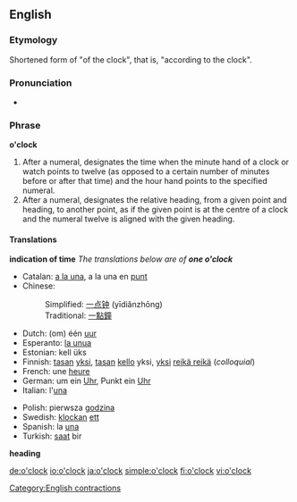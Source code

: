 ==English==

===Etymology===
Shortened form of "of the clock", that is, "according to the clock".

===Pronunciation===
*{{audio|en-us-o'clock.ogg|Audio (US)}}

===Phrase===
'''o'clock'''

# After a numeral, designates the time when the minute hand of a clock or watch points to twelve (as opposed to a certain number of minutes before or after that time) and the hour hand points to the specified numeral.
# After a numeral, designates the relative heading, from a given point and heading, to another point, as if the given point is at the centre of a clock and the numeral twelve is aligned with the given heading.

====Translations====
'''indication of time''' ''The translations below are of '''one o'clock'''''
{{top}}
*Catalan: [[a la una]], a la una en [[punt]]
*Chinese:
*:Simplified: [[一点钟]] (yīdiǎnzhōng)
*:Traditional: [[一點鐘]]
*Dutch: (om) één [[uur]]
*Esperanto: [[la unua]]
*Estonian: kell üks
*Finnish: [[tasan]] [[yksi]], [[tasan]] [[kello]] yksi, [[yksi]] [[reikä reikä]] (''colloquial'')
*French: une [[heure]]
*German: um ein [[Uhr]], Punkt ein [[Uhr]]
*Italian: l'[[una#Italian|una]]
{{mid}}
*Polish: pierwsza [[godzina]]
*Swedish: [[klockan]] [[ett]]
*Spanish: la [[una#Spanish|una]]
*Turkish: [[saat]] bir
{{bottom}}

'''heading'''
{{top}}
{{mid}}
{{bottom}}


[[Category:English contractions]]

[[de:o'clock]]
[[io:o'clock]]
[[ja:o'clock]]
[[simple:o'clock]]
[[fi:o'clock]]
[[vi:o'clock]]